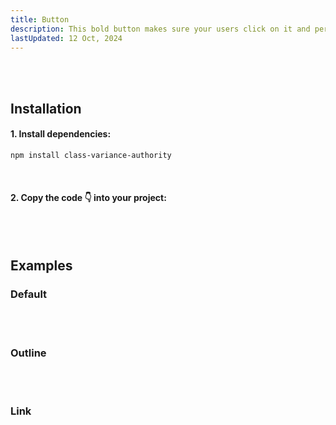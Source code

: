 ```yaml
---
title: Button
description: This bold button makes sure your users click on it and perform the actions you want! 🚀
lastUpdated: 12 Oct, 2024
---
```


<ComponentShowcase name="button-style-default" />
<br />
<br />

## Installation

#### 1. Install dependencies:

```sh
npm install class-variance-authority
```

<br />

#### 2. Copy the code 👇 into your project:

<ComponentSource name="button" />
<br />
<br />

## Examples

### Default

<ComponentShowcase name="button-style-default" />
<br />
<br />

### Outline

<ComponentShowcase name="button-style-outline" />
<br />
<br />

### Link

<ComponentShowcase name="button-style-link" />
